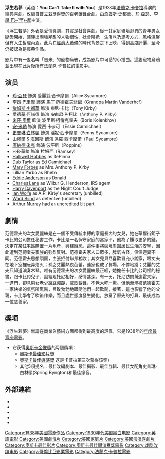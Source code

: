 {{Otheruses|other=1979年同名電影|浮生若夢 (1979年電影)}}
{{Infobox film
|name = 浮生若夢<br />You Can't Take It With You
|image      = You Cant Take It with You.gif
|caption= 
|director   = [[法蘭克·卡普拉|法蘭克·卡普拉]]
|producer   = 法蘭克·卡普拉
|writer     = [[George_S._Kaufman|George Kaufman]] (play)<br />[[Moss_Hart|Moss Hart]] (play)<br />[[Robert_Riskin|Robert Riskin]]
|starring   = [[珍·亞瑟|珍·亞瑟]]<br />[[李昂·巴里摩|李昂·巴里摩]]<br />[[詹姆斯·史都華|詹姆斯·史都華]]
|distributor= [[哥倫比亞電影公司|哥倫比亞電影公司]]
|released= 1938年8月23日
|runtime    = 126分鐘
|language   = [[英語|英語]]
|country    = {{USA}}
|amg_id     = 1:55902
|imdb_id    = 0030993
|budget     = US$1,644,736
|gross      = $2,137,575 (美国)<br />$5,295,526 (全球)
|}}

'''浮生若夢'''（英语：'''You Can't Take It with You'''）是1938年[[法蘭克·卡普拉|法蘭克·卡普拉]]導演的經典喜劇。改編自[[普立茲獎|普立茲獎]]得獎的[[百老匯|百老匯]][[舞台劇|舞台劇]]。由[[詹姆斯·史都華|詹姆斯·史都華]]、[[珍·亞瑟|珍·亞瑟]]、[[李昂·巴里摩|李昂·巴-{里}-摩]]主演。

《浮生若夢》外表是愛情喜劇，其實是社會喜劇。從一對家庭環境迥異的青年男女戀愛開始，鋪陳出兩種類型的人物個性、社會階級、生活以及思考方式，風格溫馨但有人生哲理內涵。此片在[[經濟大蕭條|經濟大蕭條]]的時代背景之下上映，得到高度評價，至今仍被認為是經典作品。

影片中有一隻名叫「吉米」的寵物烏鴉，成為影片中可愛的小插曲。這隻寵物烏鴉並出現在此片後所有法蘭克·卡普拉的電影中。

==演员==
*[[珍·亞瑟|珍·亞瑟]] 飾演 愛麗絲·西卡摩爾（Alice Sycamore）
*[[李昂·巴里摩|李昂·巴里摩]] 飾演 馬丁·范德霍夫爺爺（Grandpa Martin Vanderhof）
*[[詹姆斯·史都華|詹姆斯·史都華]] 飾演 東尼·卡比（Tony Kirby）
*[[愛德華·阿諾德_(演員)|愛德華·阿諾德]] 飾演 安東尼·P·柯比（Anthony P. Kirby）
*[[米莎·奧爾|米莎·奧爾]] 飾演 波里斯·柯倫克霍夫（Boris Kolenkhov）
*[[安·米勒|安·米勒]] 飾演 愛西·卡麥可（Essie Carmichael）
*[[史普琳·白林頓|史普琳·白林頓]] 飾演 潘妮·西卡摩爾（Penny Sycamore）
*[[山繆爾·S·海因斯|山繆爾·S·海因斯]] 飾演 保羅·西卡摩爾（Paul Sycamore）
*[[唐納德·米克|唐納德·米克]] 飾演 波平斯（Poppins）
*[[H·B·華納|H·B·華納]] 飾演 拉姆西（Ramsey）
*[[Halliwell_Hobbes|Halliwell Hobbes]] as DePinna
*[[Dub_Taylor|Dub Taylor]] as Ed Carmichael
*[[Mary_Forbes|Mary Forbes]] as Mrs. Anthony P. Kirby
*Lillian Yarbo as Rheba
*[[Eddie_Anderson_(comedian)|Eddie Anderson]] as Donald
*[[Charles_Lane_(actor)|Charles Lane]] as Wilbur G. Henderson, IRS agent
*[[Harry_Davenport_(actor)|Harry Davenport]] as the Night Court Judge
*[[Ian_Wolfe|Ian Wolfe]] as A.P. Kirby's secretary (unbilled)
*[[Ward_Bond|Ward Bond]] as detective (unbilled)
*[[Arthur_Murray|Arthur Murray]] had an uncredited bit part

== 劇情 ==
范德霍夫的次女愛麗絲是在一個不受傳統束縛的家庭長大的女兒，她在華爾街鉅子卡比的公司擔任秘書工作。卡比是一名保守家庭的富家子，他為了賺取更多的錢，決定在某住宅區購置一片地產，興建廠房。這件事將破壞周圍居民生活的安寧，因此遭到范德霍夫家族的強烈反對。范德霍夫家人口眾多，脾氣古怪，個個迥異不同。范德霍夫思想頑固，主張拒付聯邦稅收；其女兒貝尼喜歡冒充小說家，跟丈夫在地下室裡玩弄焰火；孫女艾麗熱衷芭蕾，連家也成了舞場，不停地跳；艾麗的丈夫只知道演奏木琴。唯有范德霍夫的次女愛麗絲最正經，她擔任卡比的公司裡的秘書，跟卡比的兒子、副經理托尼相好，感情甚深。有一天，托尼訪問萬達霍夫家，一進門，卻見男女老少跳跳蹦蹦，載歌載舞，不覺大吃一驚。但他漸漸被范德霍夫一家快樂的氣氛所熏陶，興致勃勃地跟隨他們一起歡鬧，接著，這也影響了他的父親，卡比學會了吹笛作樂，而且處世態度發生變化，放棄了原先的打算，最後成為一位慈善家。

== 獎项 ==
《浮生若夢》無論在商業及藝術方面都得到最高度的評價。它是1938年的[[最高電影票房收入列表|年度最賣座電影]]。

*它获得[[奧斯卡金像獎|奧斯卡金像獎]]的两個獎項：
**[[奧斯卡最佳影片獎|奧斯卡最佳影片獎]]
**[[奧斯卡最佳導演獎|奧斯卡最佳導演獎]](这是卡普拉第三次获得该奖)
**其他5項提名：最佳改編劇本、最佳攝影、最佳剪輯、最佳女配角史普琳·白林頓(Spring Byington)和最佳錄音。

== 外部連結 ==
* {{imdb title|30993|浮生若夢}}
* {{Amg movie|55902|You Can't Take It with You|浮生若夢}}
* {{douban}}
* {{ibdb title|9741|浮生若夢}}
* {{tcmdb title|4336|浮生若夢}}

{{DEFAULTSORT:You Can't Take It With You}}
{{奥斯卡最佳影片奖}}
[[Category:1938年美國電影作品|Category:1938年美國電影作品]]
[[Category:1930年代美国黑白电影|Category:1930年代美国黑白电影]]
[[Category:英語電影|Category:英語電影]]
[[Category:美國劇情片|Category:美國劇情片]]
[[Category:美國家庭片|Category:美國家庭片]]
[[Category:美國浪漫喜劇片|Category:美國浪漫喜劇片]]
[[Category:奧斯卡最佳影片|Category:奧斯卡最佳影片]]
[[Category:奧斯卡最佳導演獲獎電影|Category:奧斯卡最佳導演獲獎電影]]
[[Category:戏剧改编电影|Category:戏剧改编电影]]
[[Category:哥倫比亞影業電影|Category:哥倫比亞影業電影]]
[[Category:法蘭克·卡普拉電影|Category:法蘭克·卡普拉電影]]